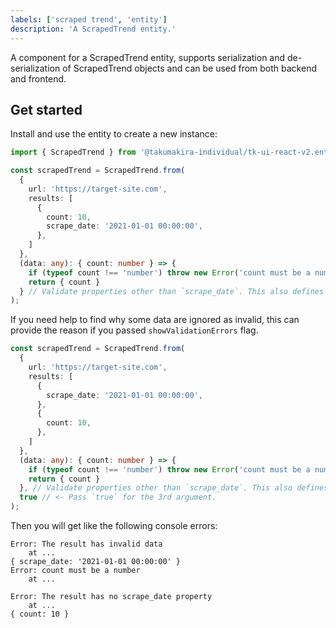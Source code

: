 ```yaml
---
labels: ['scraped trend', 'entity']
description: 'A ScrapedTrend entity.'
---
```


A component for a ScrapedTrend entity, supports serialization and de-serialization of ScrapedTrend objects and can be used from
both backend and frontend.

## Get started

Install and use the entity to create a new instance:

```ts
import { ScrapedTrend } from '@takumakira-individual/tk-ui-react-v2.entities.scraped-trend';

const scrapedTrend = ScrapedTrend.from(
  {
    url: 'https://target-site.com',
    results: [
      {
        count: 10,
        scrape_date: '2021-01-01 00:00:00',
      },
    ]
  },
  (data: any): { count: number } => {
    if (typeof count !== 'number') throw new Error('count must be a number')
    return { count }
  } // Validate properties other than `scrape_date`. This also defines data type of ScrapedTrend automatically.
);
```

If you need help to find why some data are ignored as invalid, this can provide the reason if you passed `showValidationErrors` flag.

```ts
const scrapedTrend = ScrapedTrend.from(
  {
    url: 'https://target-site.com',
    results: [
      {
        scrape_date: '2021-01-01 00:00:00',
      },
      {
        count: 10,
      },
    ]
  },
  (data: any): { count: number } => {
    if (typeof count !== 'number') throw new Error('count must be a number')
    return { count }
  }, // Validate properties other than `scrape_date`. This also defines data type of ScrapedTrend automatically.
  true // <- Pass `true` for the 3rd argument.
);
```

Then you will get like the following console errors:

```stderr
Error: The result has invalid data
    at ...
{ scrape_date: '2021-01-01 00:00:00' }
Error: count must be a number
    at ...

Error: The result has no scrape_date property
    at ...
{ count: 10 }
```
